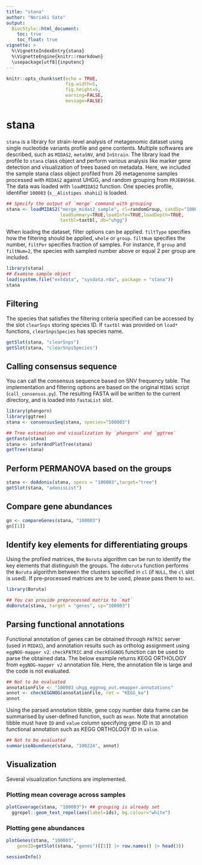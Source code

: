 ```yaml
---
title: "stana"
author: "Noriaki Sato"
output:
  BiocStyle::html_document:
    toc: true
    toc_float: true
vignette: >
  %\VignetteIndexEntry{stana}
  %\VignetteEngine{knitr::rmarkdown}
  \usepackage[utf8]{inputenc}
---
```


```r
knitr::opts_chunk$set(echo = TRUE,
                      fig.width=5,
                      fig.height=5,
                      warning=FALSE,
                      message=FALSE)
```

# stana

`stana` is a library for strain-level analysis of metagenomic dataset using single nucleotide variants profile and gene contents.
Multiple softwares are described, such as `MIDAS2`, `metaSNV`, and `InStrain`.
The library load the profile to `stana` class object and perform various analysis like marker gene detection and visualization of trees based on metadata.
Here, we included the sample stana class object profiled from 26 metagenome samples processed with `MIDAS2` against UHGG, and random grouping from `PRJEB9584`. The data was loaded with `loadMIDAS2` function. One species profile, identifier `100003` (`s__Alistipes shahii`) is loaded.

```r
## Specify the output of `merge` command with grouping
stana <- loadMIDAS2("merge_midas2_sample", cl=randomGroup, candSp="100003",
                    loadSummary=TRUE,loadInfo=TRUE,loadDepth=TRUE,
                    taxtbl=taxtbl, db="uhgg")
```

When loading the dataset, filter options can be applied. `filtType` specifies how the filtering should be applied, `whole` or `group`. `filtNum` specifies the number, `filtPer` specifies fraction of samples. For instance, If `group` and `filtNum=2`, the species with sampled number above or equal 2 per group are included.

```r
library(stana)
## Examine sample object
load(system.file("extdata", "sysdata.rda", package = "stana"))
stana
```

## Filtering

The species that satisfies the filtering criteria specified can be accessed by the slot `clearSnps` storing species ID. If `taxtbl` was provided on `load*` functions, `clearSnpsSpecies` has species name.

```r
getSlot(stana, "clearSnps")
getSlot(stana, "clearSnpsSpecies")
```

## Calling consensus sequence

You can call the consensus sequence based on SNV frequency table. The implementation and filtering options are based on the original `MIDAS` script (`call_consensus.py`). The resulting FASTA will be written to the current directory, and is loaded into `fastaList` slot.

```r
library(phangorn)
library(ggtree)
stana <- consensusSeq(stana, species="100003")

## Tree estimation and visualization by `phangorn` and `ggtree`
getFasta(stana)
stana <- inferAndPlotTree(stana)
getTree(stana)
```

## Perform PERMANOVA based on the groups

```r
stana <- doAdonis(stana, specs = "100003",target="tree")
getSlot(stana, "adonisList")
```

## Compare gene abundances

```r
gn <- compareGenes(stana, "100003")
gn[[1]]
```

## Identify key elements for differentiating groups

Using the profiled matrices, the `Boruta` algorithm can be run to identify the key elements that distinguish the groups. The `doBoruta` function performs the `Boruta` algorithm between the clusters specified in `cl` (if `NULL`, the `cl` slot is used). If pre-processed matrices are to be used, please pass them to `mat`.

```r
library(Boruta)

## You can provide preprocessed matrix to `mat`
doBoruta(stana, target = "genes", sp="100003")
```

## Parsing functional annotations

Functional annotation of genes can be obtained through `PATRIC` server (used in `MIDAS`), and annotation results such as ortholog assignment using `eggNOG-mapper v2`. `checkPATRIC` and `checkEGGNOG` function can be used to parse the obtained data. The below example returns KEGG ORTHOLOGY from `eggNOG-mapper v2` annotation file. Here, the annotation file is large and the code is not evaluated.

```r
## Not to be evaluated
annotationFile <- "100003_uhgg_eggnog_out.emapper.annotations"
annot <- checkEGGNOG(annotationFile, ret = "KEGG_ko")
annot
```

Using the parsed annotation tibble, gene copy number data frame can be summarised by user-defined function, such as `mean`.
Note that annotation tibble must have `ID` and `value` column specifying gene ID in `ID` and functional annotation such as KEGG ORTHOLOGY ID in `value`.

```r
## Not to be evaluated
summariseAbundance(stana, "100224", annot)
```

## Visualization

Several visualization functions are implemented.

### Plotting mean coverage across samples

```r
plotCoverage(stana, "100003")+ ## grouping is already set
  ggrepel::geom_text_repel(aes(label=ids), bg.colour="white")
```

### Plotting gene abundances
```r
plotGenes(stana, "100003",
    geneID=getSlot(stana, "genes")[[1]] |> row.names() |> head(3))
```



```r
sessionInfo()
```